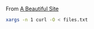 
From [A Beautiful Site](https://www.abeautifulsite.net/downloading-a-list-of-urls-automatically)

``` sh
xargs -n 1 curl -O < files.txt
```